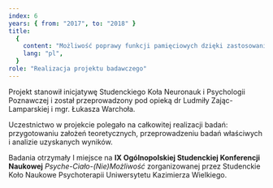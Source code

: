 ```yaml
---
index: 6
years: { from: "2017", to: "2018" }
title:
  {
    content: "Możliwość poprawy funkcji pamięciowych dzięki zastosowaniu kolorowanek dla dorosłych a cechy temperamentalne młodych dorosłych",
    lang: "pl",
  }
role: "Realizacja projektu badawczego"
---
```


Projekt stanowił inicjatywę Studenckiego Koła Neuronauk i Psychologii Poznawczej i został przeprowadzony pod opieką dr Ludmiły Zając-Lamparskiej i mgr. Łukasza Warchoła.

Uczestnictwo w projekcie polegało na całkowitej realizacji badań: przygotowaniu założeń teoretycznych, przeprowadzeniu badań właściwych i analizie uzyskanych wyników.

Badania otrzymały I miejsce na <strong>IX Ogólnopolskiej Studenckiej Konferencji Naukowej</strong> <em>Psyche-Ciało-(Nie)Możliwość</em> zorganizowanej przez Studenckie Koło Naukowe Psychoterapii Uniwersytetu Kazimierza Wielkiego.
